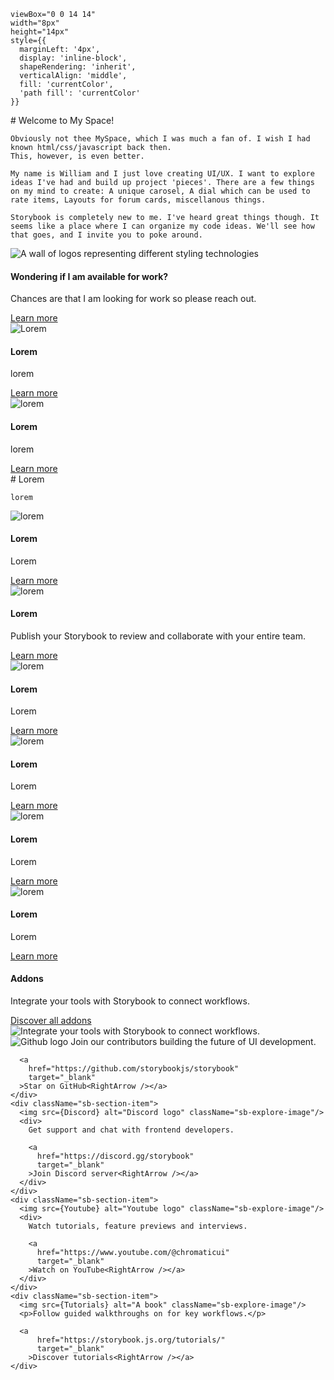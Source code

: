 


    viewBox="0 0 14 14" 
    width="8px" 
    height="14px" 
    style={{ 
      marginLeft: '4px',
      display: 'inline-block',
      shapeRendering: 'inherit',
      verticalAlign: 'middle',
      fill: 'currentColor',
      'path fill': 'currentColor'
    }}
>
  <path d="m11.1 7.35-5.5 5.5a.5.5 0 0 1-.7-.7L10.04 7 4.9 1.85a.5.5 0 1 1 .7-.7l5.5 5.5c.2.2.2.5 0 .7Z" />
</svg>

<Meta title="Welcome" />

<div className="sb-container">
  <div className='sb-section-title'>
    # Welcome to My Space!

    Obviously not thee MySpace, which I was much a fan of. I wish I had known html/css/javascript back then.  
    This, however, is even better.

    My name is William and I just love creating UI/UX. I want to explore ideas I've had and build up project 'pieces'. There are a few things on my mind to create: A unique carosel, A dial which can be used to rate items, Layouts for forum cards, miscellanous things. 
    
    Storybook is completely new to me. I've heard great things though. It seems like a place where I can organize my code ideas. We'll see how that goes, and I invite you to poke around.

  </div>
  <div className="sb-section">
    <div className="sb-section-item">
      <img
        src={placeholder(600, 300)}
        alt="A wall of logos representing different styling technologies"
      />
      <h4 className="sb-section-item-heading">Wondering if I am available for work?</h4>
      <p className="sb-section-item-paragraph">Chances are that I am looking for work so please reach out.</p>
      <a
        href="https://storybook.js.org/docs/configure/styling-and-css/?renderer=html"
        target="_blank"
      >Learn more<RightArrow /></a>
    </div>
    <div className="sb-section-item">
      <img
        src={placeholder(600, 300)}
        alt="Lorem"
      />
         <h4 className="sb-section-item-heading">Lorem</h4>
        <p className="sb-section-item-paragraph">lorem</p>
        <a
          href="https://example.com"
          target="_blank"
        >Learn more<RightArrow /></a>
    </div>
    <div className="sb-section-item">
      <img  src={placeholder(600, 300)} alt="lorem" />
      <div>
        <h4 className="sb-section-item-heading">Lorem</h4>
        <p className="sb-section-item-paragraph">lorem</p>
        <a
          href="https://example.com"
          target="_blank"
        >Learn more<RightArrow /></a>
      </div>
    </div>
 
  </div>
</div>
<div className="sb-container">
  <div className='sb-section-title'>
    # Lorem

    lorem
  </div>

  <div className="sb-section">
    <div className="sb-features-grid">
      <div className="sb-grid-item">
        <img src={placeholder()} alt="lorem" />
        <h4 className="sb-section-item-heading">Lorem</h4>
        <p className="sb-section-item-paragraph">Lorem</p>
        <a
          href="https://example.com"
          target="_blank"
        >Learn more<RightArrow /></a>
      </div>
      <div className="sb-grid-item">
        <img src={placeholder()} alt="lorem" />
        <h4 className="sb-section-item-heading">Lorem</h4>
        <p className="sb-section-item-paragraph">Publish your Storybook to review and collaborate with your entire team.</p>
        <a
          href="https://example.com"
          target="_blank"
        >Learn more<RightArrow /></a>
      </div>
      <div className="sb-grid-item">
        <img src={placeholder()} alt="lorem" />
        <h4 className="sb-section-item-heading">Lorem</h4>
        <p className="sb-section-item-paragraph">Lorem</p>
        <a
          href="https://example.com"
          target="_blank"
        >Learn more<RightArrow /></a>
      </div>
     <div className="sb-grid-item">
        <img src={placeholder()} alt="lorem" />
        <h4 className="sb-section-item-heading">Lorem</h4>
        <p className="sb-section-item-paragraph">Lorem</p>
        <a
          href="https://example.com"
          target="_blank"
        >Learn more<RightArrow /></a>
      </div><div className="sb-grid-item">
        <img src={placeholder()} alt="lorem" />
        <h4 className="sb-section-item-heading">Lorem</h4>
        <p className="sb-section-item-paragraph">Lorem</p>
        <a
          href="https://example.com"
          target="_blank"
        >Learn more<RightArrow /></a>
      </div><div className="sb-grid-item">
        <img src={placeholder()} alt="lorem" />
        <h4 className="sb-section-item-heading">Lorem</h4>
        <p className="sb-section-item-paragraph">Lorem</p>
        <a
          href="https://example.com"
          target="_blank"
        >Learn more<RightArrow /></a>
      </div>
    </div>
  </div>
</div>
<div className='sb-addon'>
  <div className='sb-addon-text'>
    <h4>Addons</h4>
    <p className="sb-section-item-paragraph">Integrate your tools with Storybook to connect workflows.</p>
    <a
        href="https://storybook.js.org/addons/"
        target="_blank"
      >Discover all addons<RightArrow /></a>
  </div>
  <div className='sb-addon-img'>
    <img src={placeholder()} alt="Integrate your tools with Storybook to connect workflows." />
  </div>
</div>

<div className="sb-section sb-socials">
    <div className="sb-section-item">
      <img src={Github} alt="Github logo" className="sb-explore-image"/>
      Join our contributors building the future of UI development.

      <a
        href="https://github.com/storybookjs/storybook"
        target="_blank"
      >Star on GitHub<RightArrow /></a>
    </div>
    <div className="sb-section-item">
      <img src={Discord} alt="Discord logo" className="sb-explore-image"/>
      <div>
        Get support and chat with frontend developers.

        <a
          href="https://discord.gg/storybook"
          target="_blank"
        >Join Discord server<RightArrow /></a>
      </div>
    </div>
    <div className="sb-section-item">
      <img src={Youtube} alt="Youtube logo" className="sb-explore-image"/>
      <div>
        Watch tutorials, feature previews and interviews.

        <a
          href="https://www.youtube.com/@chromaticui"
          target="_blank"
        >Watch on YouTube<RightArrow /></a>
      </div>
    </div>
    <div className="sb-section-item">
      <img src={Tutorials} alt="A book" className="sb-explore-image"/>
      <p>Follow guided walkthroughs on for key workflows.</p>

      <a
          href="https://storybook.js.org/tutorials/"
          target="_blank"
        >Discover tutorials<RightArrow /></a>
    </div>
</div>

<style>
  {`
  .sb-container {
    margin-bottom: 48px;
  }

  .sb-section {
    width: 100%;
    display: flex;
    flex-direction: row;
    gap: 20px;
  }

  img {
    object-fit: cover;
  }

  .sb-section-title {
    margin-bottom: 32px;
  }

  .sb-section a:not(h1 a, h2 a, h3 a) {
    font-size: 14px;
  }

  .sb-section-item, .sb-grid-item {
    flex: 1;
    display: flex;
    flex-direction: column;
  }

  .sb-section-item-heading {
    padding-top: 20px !important;
    padding-bottom: 5px !important;
    margin: 0 !important;
  }
  .sb-section-item-paragraph {
    margin: 0;
    padding-bottom: 10px;
  }

  .sb-chevron {
    margin-left: 5px;
  }

  .sb-features-grid {
    display: grid;
    grid-template-columns: repeat(2, 1fr);
    grid-gap: 32px 20px;
  }

  .sb-socials {
    display: grid;
    grid-template-columns: repeat(4, 1fr);
  }

  .sb-socials p {
    margin-bottom: 10px;
  }

  .sb-explore-image {
    max-height: 32px;
    align-self: flex-start;
  }

  .sb-addon {
    width: 100%;
    display: flex;
    align-items: center;
    position: relative;
    background-color: #EEF3F8;
    border-radius: 5px;
    border: 1px solid rgba(0, 0, 0, 0.05);
    background: #EEF3F8;
    height: 180px;
    margin-bottom: 48px;
    overflow: hidden;
  }

  .sb-addon-text {
    padding-left: 48px;
    max-width: 240px;
  }

  .sb-addon-text h4 {
    padding-top: 0px;
  }

  .sb-addon-img {
    position: absolute;
    left: 345px;
    top: 0;
    height: 100%;
    width: 200%;
    overflow: hidden;
  }

  .sb-addon-img img {
    width: 650px;
    transform: rotate(-15deg);
    margin-left: 40px;
    margin-top: -72px;
    box-shadow: 0 0 1px rgba(255, 255, 255, 0);
    backface-visibility: hidden;
  }

  @media screen and (max-width: 800px) {
    .sb-addon-img {
      left: 300px;
    }
  }

  @media screen and (max-width: 600px) {
    .sb-section {
      flex-direction: column;
    }

    .sb-features-grid {
      grid-template-columns: repeat(1, 1fr);
    }

    .sb-socials {
      grid-template-columns: repeat(2, 1fr);
    }

    .sb-addon {
      height: 280px;
      align-items: flex-start;
      padding-top: 32px;
      overflow: hidden;
    }

    .sb-addon-text {
      padding-left: 24px;
    }

    .sb-addon-img {
      right: 0;
      left: 0;
      top: 130px;
      bottom: 0;
      overflow: hidden;
      height: auto;
      width: 124%;
    }

    .sb-addon-img img {
      width: 1200px;
      transform: rotate(-12deg);
      margin-left: 0;
      margin-top: 48px;
      margin-bottom: -40px;
      margin-left: -24px;
    }
  }
  `}
</style>
